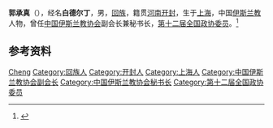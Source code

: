 '''郭承真'''（{{bd|1954年|12月|}}），经名'''白德尔丁'''，男，[[回族|回族]]，籍贯[[河南|河南]][[开封|开封]]，生于[[上海|上海]]，中国[[伊斯兰教|伊斯兰教]]人物，曾任[[中国伊斯兰教协会|中国伊斯兰教协会]]副会长兼秘书长，[[第十二届全国政协委员|第十二届全国政协委员]]。<ref>{{Cite web|title=白德尔丁·郭承真|url=http://www.chinaislam.net.cn/about/wygw/jiujieguwen/201205/29-963.html|accessdate=2020-12-07|work=中国伊斯兰教协会}}</ref>

== 参考资料 ==
{{reflist}}

{{中国人物小作品}}
{{Navboxes 
| title  = 郭承真在[[中国伊斯兰教协会|中国伊斯兰教协会]]的职务
| list1  =
{{中国伊斯兰教协会第九届委员会}}
{{中国伊斯兰教协会第十届委员会}}
}}

{{Authority control}}
{{DEFAULTSORT:Guo郭}}
[[Category:郭姓|Cheng]]
[[Category:回族人|Category:回族人]]
[[Category:开封人|Category:开封人]]
[[Category:上海人|Category:上海人]]
[[Category:中国伊斯兰教协会副会长|Category:中国伊斯兰教协会副会长]]
[[Category:中国伊斯兰教协会秘书长|Category:中国伊斯兰教协会秘书长]]
[[Category:第十二届全国政协委员|Category:第十二届全国政协委员]]
